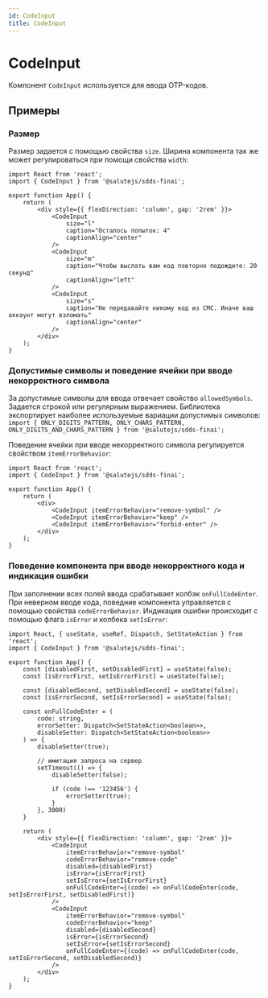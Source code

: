 ```yaml
---
id: CodeInput
title: CodeInput
---
```



# CodeInput
Компонент `CodeInput` используется для ввода OTP-кодов.

<Description name="CodeInput" />
<PropsTable name="CodeInput" />

## Примеры

### Размер
Размер задается с помощью свойства `size`.
Ширина компонента так же может регулироваться при помощи свойства `width`:

```tsx live
import React from 'react';
import { CodeInput } from '@salutejs/sdds-finai';

export function App() {
    return (
        <div style={{ flexDirection: 'column', gap: '2rem' }}>
            <CodeInput
                size="l"
                caption="Осталось попыток: 4"
                captionAlign="center"
            />
            <CodeInput
                size="m"
                caption="Чтобы выслать вам код повторно подождите: 20 секунд"
                captionAlign="left"
            />
            <CodeInput
                size="s"
                caption="Не передавайте никому код из СМС. Иначе ваш аккаунт могут взломать"
                captionAlign="center"
            />
        </div>
    );
}
```

### Допустимые символы и поведение ячейки при вводе некорректного символа
За допустимые символы для ввода отвечает свойство `allowedSymbols`. Задается строкой или регулярным выражением.
Библиотека экспортирует наиболее используемые вариации допустимых символов:
`import { ONLY_DIGITS_PATTERN, ONLY_CHARS_PATTERN, ONLY_DIGITS_AND_CHARS_PATTERN } from '@salutejs/sdds-finai';`

Поведение ячейки при вводе некорректного символа регулируется свойством `itemErrorBehavior`:

```tsx live
import React from 'react';
import { CodeInput } from '@salutejs/sdds-finai';

export function App() {
    return (
        <div>
            <CodeInput itemErrorBehavior="remove-symbol" />
            <CodeInput itemErrorBehavior="keep" />
            <CodeInput itemErrorBehavior="forbid-enter" />
        </div>
    );
}
```

### Поведение компонента при вводе некорректного кода и индикация ошибки
При заполнении всех полей ввода срабатывает колбэк `onFullCodeEnter`.
При неверном вводе кода, поведние компонента управляется с помощью свойства `codeErrorBehavior`.
Индикация ошибки происходит с помощью флага `isError` и колбека `setIsError`:

```tsx live
import React, { useState, useRef, Dispatch, SetStateAction } from 'react';
import { CodeInput } from '@salutejs/sdds-finai';

export function App() {
    const [disabledFirst, setDisabledFirst] = useState(false);
    const [isErrorFirst, setIsErrorFirst] = useState(false);

    const [disabledSecond, setDisabledSecond] = useState(false);
    const [isErrorSecond, setIsErrorSecond] = useState(false);

    const onFullCodeEnter = (
        code: string,
        errorSetter: Dispatch<SetStateAction<boolean>>,
        disableSetter: Dispatch<SetStateAction<boolean>>
    ) => {
        disableSetter(true);

        // имитация запроса на сервер
        setTimeout(() => {
            disableSetter(false);

            if (code !== '123456') {
                errorSetter(true);
            }
        }, 3000)
    }

    return (
        <div style={{ flexDirection: 'column', gap: '2rem' }}>
            <CodeInput
                itemErrorBehavior="remove-symbol"
                codeErrorBehavior="remove-code"
                disabled={disabledFirst}
                isError={isErrorFirst}
                setIsError={setIsErrorFirst}
                onFullCodeEnter={(code) => onFullCodeEnter(code, setIsErrorFirst, setDisabledFirst)}
            />
            <CodeInput
                itemErrorBehavior="remove-symbol"
                codeErrorBehavior="keep"
                disabled={disabledSecond}
                isError={isErrorSecond}
                setIsError={setIsErrorSecond}
                onFullCodeEnter={(code) => onFullCodeEnter(code, setIsErrorSecond, setDisabledSecond)}
            />
        </div>
    );
}
```
